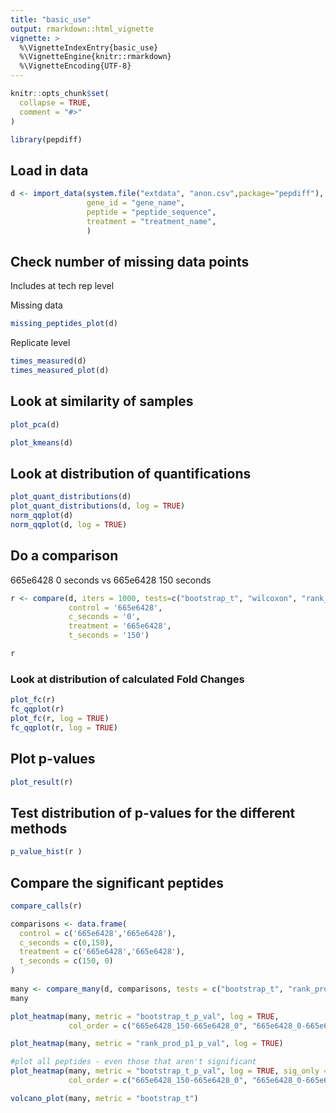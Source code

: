 ```yaml
---
title: "basic_use"
output: rmarkdown::html_vignette
vignette: >
  %\VignetteIndexEntry{basic_use}
  %\VignetteEngine{knitr::rmarkdown}
  %\VignetteEncoding{UTF-8}
---
```


```r
knitr::opts_chunk$set(
  collapse = TRUE,
  comment = "#>"
)
```

```r
library(pepdiff)
```

## Load in data
```r
d <- import_data(system.file("extdata", "anon.csv",package="pepdiff"),
                 gene_id = "gene_name",
                 peptide = "peptide_sequence",
                 treatment = "treatment_name",
                 )

```

## Check number of missing data points

Includes at tech rep level

Missing data

```r
missing_peptides_plot(d)
```

Replicate level
```r

times_measured(d)
times_measured_plot(d)
```


## Look at similarity of samples


```r
plot_pca(d)

plot_kmeans(d)
```

## Look at distribution of quantifications

```r
plot_quant_distributions(d)
plot_quant_distributions(d, log = TRUE)
norm_qqplot(d)
norm_qqplot(d, log = TRUE)
```


## Do a comparison

665e6428 0 seconds vs 665e6428 150 seconds

```r
r <- compare(d, iters = 1000, tests=c("bootstrap_t", "wilcoxon", "rank_product"), 
             control = '665e6428', 
             c_seconds = '0', 
             treatment = '665e6428', 
             t_seconds = '150')

r
```



### Look at distribution of calculated Fold Changes

```r
plot_fc(r)
fc_qqplot(r)
plot_fc(r, log = TRUE)
fc_qqplot(r, log = TRUE)
```



## Plot p-values

```r
plot_result(r)
```


## Test distribution of p-values for the different methods


```r
p_value_hist(r )
```



## Compare the significant peptides



```r
compare_calls(r)
```

```r
comparisons <- data.frame(
  control = c('665e6428','665e6428'),
  c_seconds = c(0,150),
  treatment = c('665e6428','665e6428'),
  t_seconds = c(150, 0)
)
  
many <- compare_many(d, comparisons, tests = c("bootstrap_t", "rank_product"))
many
```

```r
plot_heatmap(many, metric = "bootstrap_t_p_val", log = TRUE,  
             col_order = c("665e6428_150-665e6428_0", "665e6428_0-665e6428_150"))

plot_heatmap(many, metric = "rank_prod_p1_p_val", log = TRUE)
```

```r
#plot all peptides - even those that aren't significant
plot_heatmap(many, metric = "bootstrap_t_p_val", log = TRUE, sig_only = FALSE, 
             col_order = c("665e6428_150-665e6428_0", "665e6428_0-665e6428_150") )
```

```r
volcano_plot(many, metric = "bootstrap_t")
```

